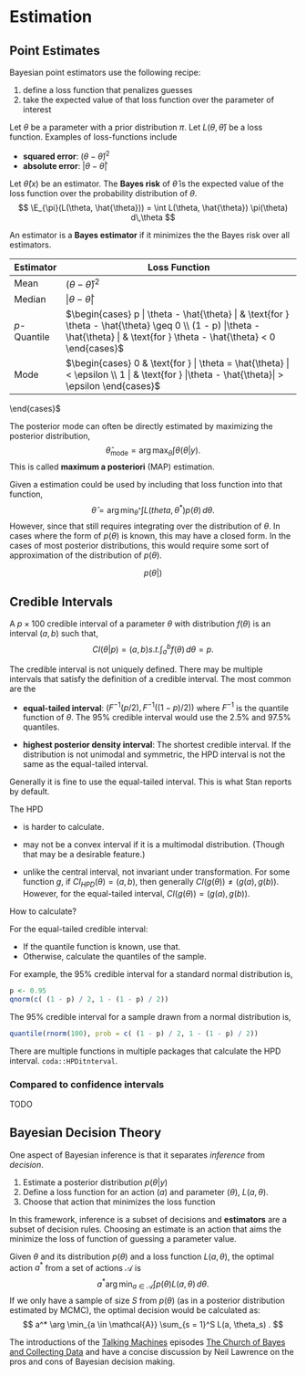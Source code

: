 # Estimation

## Point Estimates

Bayesian point estimators use the following recipe:

1.  define a loss function that penalizes guesses
1.  take the expected value of that loss function over the parameter of interest

Let $\theta$ be a parameter with a prior distribution $\pi$.
Let $L(\theta, \hat{\theta})$ be a loss function. Examples of loss-functions include

-   **squared error**: $(\theta - \hat{\theta})^2$
-   **absolute error**: $|\theta - \hat{\theta}|$

Let $\hat{\theta}(x)$ be an estimator.
The **Bayes risk** of $\hat{\theta}$ is the expected value of the loss function over the probability distribution of $\theta$.
$$
\E_{\pi}(L(\theta, \hat{\theta})) = \int L(\theta, \hat{\theta}) \pi(\theta) d\,\theta
$$

An estimator is a **Bayes estimator** if it minimizes the the Bayes risk over all estimators.

<!--lint disable table-cell-padding table-pipe-alignment  -->

| Estimator       |  Loss Function                                                                                                                                                                           |
| --------------- | ---------------------------------------------------------------------------------------------------------------------------------------------------------------------------------------- |
| Mean            |  $(\theta - \hat{\theta})^2$                                                                                                                                                             |
| Median          |  $|\theta - \hat{\theta}|$                                                                                                                                                               |
| $p$-Quantile    |  $\begin{cases} p | \theta - \hat{\theta} | & \text{for } \theta - \hat{\theta} \geq 0 \\ (1 - p) |\theta - \hat{\theta} | & \text{for } \theta - \hat{\theta} < 0  \end{cases}$  |
| Mode            |  $\begin{cases} 0 & \text{for } | \theta = \hat{\theta} | < \epsilon \\ 1 | & \text{for } |\theta - \hat{\theta}| > \epsilon \end{cases}$                                                            |
\end{cases}$

<!--lint enable table-cell-padding table-pipe-alignment  -->

The posterior mode can often be directly estimated by maximizing the posterior distribution,
$$
\hat{\theta}_{\text{mode}} = \arg \max_{\theta} \int \theta(\theta | y) .
$$
This is called **maximum a posteriori** (MAP) estimation.

Given a estimation could be used by including that loss function into that function,
$$
\hat\theta = \arg \min_{\theta^*} \int L(theta, \theta^*) p(\theta) \,d\theta .
$$
However, since that still requires integrating over the distribution of $\theta$.
In cases where the form of $p(\theta)$ is known, this may have a closed form.
In the cases of most posterior distributions, this would require some sort of approximation of the distribution of $p(\theta)$.

$$
p(\theta | )
$$

## Credible Intervals

<!-- TODO: I need better notation here -->

A $p \times 100$ credible interval of a parameter $\theta$ with distribution $f(\theta)$ is an interval $(a, b)$ such that,
$$
CI(\theta | p) = (a, b) s.t. \int_{a}^{b} f(\theta) \,d\theta = p.
$$

The credible interval is not uniquely defined.
There may be multiple intervals that satisfy the definition of a credible interval.
The most common are the

-   **equal-tailed interval**: $(F^{-1}(p / 2), F^{-1}((1 - p) / 2))$ where $F^{-1}$ is the quantile function of $\theta$.
    The 95% credible interval would use the 2.5% and 97.5% quantiles.

-   **highest posterior density interval**: The shortest credible interval.
    If the distribution is not unimodal and symmetric, the HPD interval is not the same as the equal-tailed interval.

Generally it is fine to use the equal-tailed interval. This is what Stan reports by default.

The HPD

-   is harder to calculate.

-   may not be a convex interval if it is a multimodal distribution. (Though that may be a desirable feature.)

-   unlike the central interval, not invariant under transformation. For some function $g$,
    if $CI_{HPD}(\theta) = (a, b)$, then generally $CI(g(\theta)) \neq (g(a), g(b))$.
    However, for the equal-tailed interval, $CI(g(\theta)) = (g(a), g(b))$.

How to calculate?

For the equal-tailed credible interval:

-   If the quantile function is known, use that.
-   Otherwise, calculate the quantiles of the sample.

For example, the 95% credible interval for a standard normal distribution is,
```r
p <- 0.95
qnorm(c( (1 - p) / 2, 1 - (1 - p) / 2))
```
The 95% credible interval for a sample drawn from a normal distribution is,
```r
quantile(rnorm(100), prob = c( (1 - p) / 2, 1 - (1 - p) / 2))
```

There are multiple functions in multiple packages that calculate the HPD interval.
`coda::HPDitnterval`.

### Compared to confidence intervals

TODO

## Bayesian Decision Theory

One aspect of Bayesian inference is that it separates *inference* from *decision*.

1.  Estimate a posterior distribution $p(\theta | y)$
1.  Define a loss function for an action ($a$) and parameter ($\theta$), $L(a, \theta)$.
1.  Choose that action that minimizes the loss function

In this framework, inference is a subset of decisions and **estimators** are a subset of decision rules.
Choosing an estimate is an action that aims the minimize the loss of function of guessing a parameter value.

Given $\theta$ and its distribution $p(\theta)$ and a loss function $L(a, \theta)$,
the optimal action $a^*$ from a set of actions $\mathcal{A}$ is
$$
a^* \arg \min_{a \in \mathcal{A}} \int p(\theta) L(a, \theta) \,d \theta .
$$
If we only have a sample of size $S$ from $p(\theta)$ (as in a posterior distribution estimated by MCMC), the optimal decision would be calculated as:
$$
a^* \arg \min_{a \in \mathcal{A}} \sum_{s = 1}^S L(a, \theta_s) .
$$

The introductions of the [Talking Machines](https://www.thetalkingmachines.com/episodes/data-science-africa-dina-machuve) episodes [The Church of Bayes and Collecting Data](https://www.thetalkingmachines.com/episodes/church-bayes-and-collecting-data)
and have a concise discussion by Neil Lawrence on the pros and cons of Bayesian decision making.
